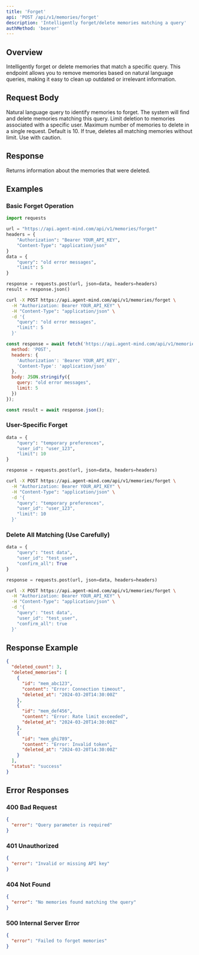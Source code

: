 ```yaml
---
title: 'Forget'
api: 'POST /api/v1/memories/forget'
description: 'Intelligently forget/delete memories matching a query'
authMethod: 'bearer'
---
```


## Overview

Intelligently forget or delete memories that match a specific query. This endpoint allows you to remove memories based on natural language queries, making it easy to clean up outdated or irrelevant information.

## Request Body

<ParamField body="query" type="string" required>
  Natural language query to identify memories to forget. The system will find and delete memories matching this query.
</ParamField>

<ParamField body="user_id" type="string">
  Limit deletion to memories associated with a specific user.
</ParamField>

<ParamField body="limit" type="integer" default="10">
  Maximum number of memories to delete in a single request. Default is 10.
</ParamField>

<ParamField body="confirm_all" type="boolean" default="false">
  If true, deletes all matching memories without limit. Use with caution.
</ParamField>

## Response

Returns information about the memories that were deleted.

## Examples

### Basic Forget Operation

<CodeGroup>

```python Python
import requests

url = "https://api.agent-mind.com/api/v1/memories/forget"
headers = {
    "Authorization": "Bearer YOUR_API_KEY",
    "Content-Type": "application/json"
}
data = {
    "query": "old error messages",
    "limit": 5
}

response = requests.post(url, json=data, headers=headers)
result = response.json()
```

```bash cURL
curl -X POST https://api.agent-mind.com/api/v1/memories/forget \
  -H "Authorization: Bearer YOUR_API_KEY" \
  -H "Content-Type": "application/json" \
  -d '{
    "query": "old error messages",
    "limit": 5
  }'
```

```javascript JavaScript
const response = await fetch('https://api.agent-mind.com/api/v1/memories/forget', {
  method: 'POST',
  headers: {
    'Authorization': 'Bearer YOUR_API_KEY',
    'Content-Type': 'application/json'
  },
  body: JSON.stringify({
    query: "old error messages",
    limit: 5
  })
});

const result = await response.json();
```

</CodeGroup>

### User-Specific Forget

<CodeGroup>

```python Python
data = {
    "query": "temporary preferences",
    "user_id": "user_123",
    "limit": 10
}

response = requests.post(url, json=data, headers=headers)
```

```bash cURL
curl -X POST https://api.agent-mind.com/api/v1/memories/forget \
  -H "Authorization: Bearer YOUR_API_KEY" \
  -H "Content-Type": "application/json" \
  -d '{
    "query": "temporary preferences",
    "user_id": "user_123",
    "limit": 10
  }'
```

</CodeGroup>

### Delete All Matching (Use Carefully)

<CodeGroup>

```python Python
data = {
    "query": "test data",
    "user_id": "test_user",
    "confirm_all": True
}

response = requests.post(url, json=data, headers=headers)
```

```bash cURL
curl -X POST https://api.agent-mind.com/api/v1/memories/forget \
  -H "Authorization: Bearer YOUR_API_KEY" \
  -H "Content-Type": "application/json" \
  -d '{
    "query": "test data",
    "user_id": "test_user",
    "confirm_all": true
  }'
```

</CodeGroup>

## Response Example

```json
{
  "deleted_count": 3,
  "deleted_memories": [
    {
      "id": "mem_abc123",
      "content": "Error: Connection timeout",
      "deleted_at": "2024-03-20T14:30:00Z"
    },
    {
      "id": "mem_def456",
      "content": "Error: Rate limit exceeded",
      "deleted_at": "2024-03-20T14:30:00Z"
    },
    {
      "id": "mem_ghi789",
      "content": "Error: Invalid token",
      "deleted_at": "2024-03-20T14:30:00Z"
    }
  ],
  "status": "success"
}
```

## Error Responses

### 400 Bad Request

```json
{
  "error": "Query parameter is required"
}
```

### 401 Unauthorized

```json
{
  "error": "Invalid or missing API key"
}
```

### 404 Not Found

```json
{
  "error": "No memories found matching the query"
}
```

### 500 Internal Server Error

```json
{
  "error": "Failed to forget memories"
}
```